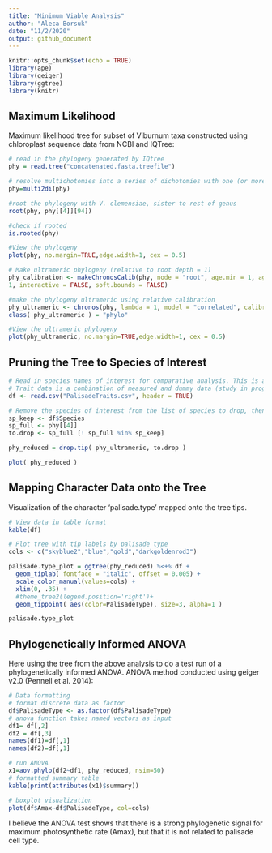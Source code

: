 ```yaml
---
title: "Minimum Viable Analysis"
author: "Aleca Borsuk"
date: "11/2/2020"
output: github_document
---
```


```r
knitr::opts_chunk$set(echo = TRUE)
library(ape)
library(geiger)
library(ggtree)
library(knitr)
```

## Maximum Likelihood

Maximum likelihood tree for subset of Viburnum taxa constructed using chloroplast sequence data from NCBI and IQTree:

```r
# read in the phylogeny generated by IQtree 
phy = read.tree("concatenated.fasta.treefile")

# resolve multichotomies into a series of dichotomies with one (or more) branches of length zero
phy=multi2di(phy)

#root the phylogeny with V. clemensiae, sister to rest of genus
root(phy, phy[[4]][94])

#check if rooted
is.rooted(phy) 

#View the phylogeny
plot(phy, no.margin=TRUE,edge.width=1, cex = 0.5)

# Make ultrameric phylogeny (relative to root depth = 1)
phy_calibration <- makeChronosCalib(phy, node = "root", age.min = 1, age.max =
1, interactive = FALSE, soft.bounds = FALSE)

#make the phylogeny ultrameric using relative calibration
phy_ultrameric <- chronos(phy, lambda = 1, model = "correlated", calibration = phy_calibration, control = chronos.control() )
class( phy_ultrameric ) = "phylo"

#View the ultrameric phylogeny
plot(phy_ultrameric, no.margin=TRUE,edge.width=1, cex = 0.5)

```
## Pruning the Tree to Species of Interest
```r
# Read in species names of interest for comparative analysis. This is also the table with trait data
# Trait data is a combination of measured and dummy data (study in progress)
df <- read.csv("PalisadeTraits.csv", header = TRUE)

# Remove the species of interest from the list of species to drop, then drop tips
sp_keep <- df$Species
sp_full <- phy[[4]]
to.drop <- sp_full [! sp_full %in% sp_keep]

phy_reduced = drop.tip( phy_ultrameric, to.drop )

plot( phy_reduced )

```

## Mapping Character Data onto the Tree

Visualization of the character 'palisade.type' mapped onto the tree tips. 

```r

# View data in table format
kable(df)

# Plot tree with tip labels by palisade type
cols <- c("skyblue2","blue","gold","darkgoldenrod3")

palisade.type_plot = ggtree(phy_reduced) %<+% df + 
  geom_tiplab( fontface = "italic", offset = 0.005) +
  scale_color_manual(values=cols) + 
  xlim(0, .35) +
  #theme_tree2(legend.position='right')+
  geom_tippoint( aes(color=PalisadeType), size=3, alpha=1 )

palisade.type_plot

```

## Phylogenetically Informed ANOVA

Here using the tree from the above analysis to do a test run of a phylogenetically informed ANOVA. ANOVA method conducted using geiger v2.0 (Pennell et al. 2014):

```r
# Data formatting
# format discrete data as factor
df$PalisadeType <- as.factor(df$PalisadeType)
# anova function takes named vectors as input
df1= df[,2]
df2 = df[,3]
names(df1)=df[,1]
names(df2)=df[,1]

# run ANOVA
x1=aov.phylo(df2~df1, phy_reduced, nsim=50)
# formatted summary table
kable(print(attributes(x1)$summary))

# boxplot visualization
plot(df$Amax~df$PalisadeType, col=cols)
```
I believe the ANOVA test shows that there is a strong phylogenetic signal for maximum photosynthetic rate (Amax), but that it is not related to palisade cell type. 

